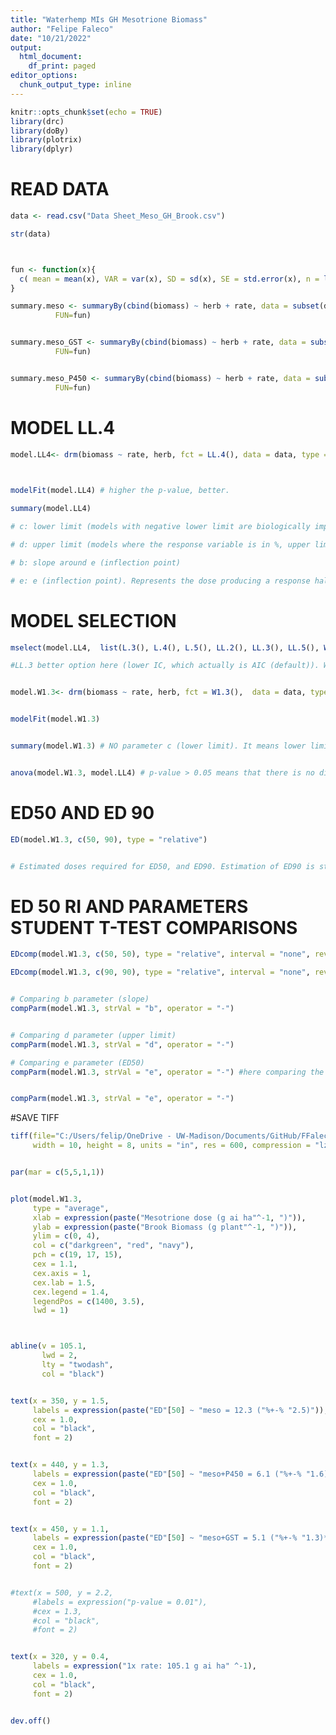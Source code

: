 ```yaml
---
title: "Waterhemp MIs GH Mesotrione Biomass"
author: "Felipe Faleco"
date: "10/21/2022"
output:
  html_document:
    df_print: paged
editor_options: 
  chunk_output_type: inline
---
```


```r

knitr::opts_chunk$set(echo = TRUE)
library(drc)
library(doBy)
library(plotrix)
library(dplyr)

```


# READ DATA

```r

data <- read.csv("Data Sheet_Meso_GH_Brook.csv")

str(data)



fun <- function(x){
  c( mean = mean(x), VAR = var(x), SD = sd(x), SE = std.error(x), n = length(x))
}

summary.meso <- summaryBy(cbind(biomass) ~ herb + rate, data = subset(data, herb=="meso"),
          FUN=fun)


summary.meso_GST <- summaryBy(cbind(biomass) ~ herb + rate, data = subset(data, herb=="meso+GST"),
          FUN=fun)


summary.meso_P450 <- summaryBy(cbind(biomass) ~ herb + rate, data = subset(data, herb=="meso+P450"),
          FUN=fun)


```



# MODEL LL.4

```r

model.LL4<- drm(biomass ~ rate, herb, fct = LL.4(), data = data, type = "continuous")


                
modelFit(model.LL4) # higher the p-value, better.

summary(model.LL4) 

# c: lower limit (models with negative lower limit are biologically impossible. E.g., negative biomass, negative % biomass reduction, or negative % control)

# d: upper limit (models where the response variable is in %, upper limit bigger than 100% are biologically impossible. E.g., % biomass reduction, % control)

# b: slope around e (inflection point)

# e: e (inflection point). Represents the dose producing a response halfway between the u and l parameters (ED50)

```



# MODEL SELECTION

```r

mselect(model.LL4,  list(L.3(), L.4(), L.5(), LL.2(), LL.3(), LL.5(), W1.3(), W1.4(), W2.4(), baro5()), linreg = T) 

#LL.3 better option here (lower IC, which actually is AIC (default)). W1.3 could also be used, but since it is a asymmetrical model, I would give preference to LL.3 In symmetrical models, the parameter e and relative ED50 are identical, that is, they both indicate the dose that reduces the response midway between the upper and lower limits. In asymmetrical models, however, the parameter e does not have the same meaning as in symmetrical models, even though it is still the location of the inflection point. For asymmetrical models, ED50 should be estimated as "absolute" and not relative.


model.W1.3<- drm(biomass ~ rate, herb, fct = W1.3(),  data = data, type = "continuous")


modelFit(model.W1.3)


summary(model.W1.3) # NO parameter c (lower limit). It means lower limit was set to zero.


anova(model.W1.3, model.LL4) # p-value > 0.05 means that there is no difference between models. Therefore, we can use model LL.3

```



# ED50 AND ED 90

```r

ED(model.W1.3, c(50, 90), type = "relative") 


# Estimated doses required for ED50, and ED90. Estimation of ED90 is statistically less accurate and often subject to high variance. Therefore, is better to use ED50.

```


# ED 50 RI AND PARAMETERS STUDENT T-TEST COMPARISONS

```r

EDcomp(model.W1.3, c(50, 50), type = "relative", interval = "none", reverse = F)

EDcomp(model.W1.3, c(90, 90), type = "relative", interval = "none", reverse = F)


# Comparing b parameter (slope)
compParm(model.W1.3, strVal = "b", operator = "-")


# Comparing d parameter (upper limit)
compParm(model.W1.3, strVal = "d", operator = "-")

# Comparing e parameter (ED50)
compParm(model.W1.3, strVal = "e", operator = "-") #here comparing the difference, and not the ratio like in the EDcomp


compParm(model.W1.3, strVal = "e", operator = "-") 


```



#SAVE TIFF

```r

tiff(file="C:/Users/felip/OneDrive - UW-Madison/Documents/GitHub/FFaleco/PhD/PhD Projects/Waterhemp/Metabolism Inhibitors/GH/Mesotrione/Meso_Brook_DR_biomass.tiff",
     width = 10, height = 8, units = "in", res = 600, compression = "lzw")


par(mar = c(5,5,1,1))


plot(model.W1.3,
     type = "average",
     xlab = expression(paste("Mesotrione dose (g ai ha"^-1, ")")),
     ylab = expression(paste("Brook Biomass (g plant"^-1, ")")),
     ylim = c(0, 4),
     col = c("darkgreen", "red", "navy"),
     pch = c(19, 17, 15),
     cex = 1.1,
     cex.axis = 1,
     cex.lab = 1.5,
     cex.legend = 1.4,
     legendPos = c(1400, 3.5),
     lwd = 1)



abline(v = 105.1, 
       lwd = 2, 
       lty = "twodash",
       col = "black")


text(x = 350, y = 1.5, 
     labels = expression(paste("ED"[50] ~ "meso = 12.3 ("%+-% "2.5)")),
     cex = 1.0,
     col = "black",
     font = 2)


text(x = 440, y = 1.3, 
     labels = expression(paste("ED"[50] ~ "meso+P450 = 6.1 ("%+-% "1.6)")),
     cex = 1.0,
     col = "black",
     font = 2)


text(x = 450, y = 1.1, 
     labels = expression(paste("ED"[50] ~ "meso+GST = 5.1 ("%+-% "1.3)*")),
     cex = 1.0,
     col = "black",
     font = 2)


#text(x = 500, y = 2.2, 
     #labels = expression("p-value = 0.01"),
     #cex = 1.3,
     #col = "black",
     #font = 2)


text(x = 320, y = 0.4, 
     labels = expression("1x rate: 105.1 g ai ha" ^-1),
     cex = 1.0,
     col = "black",
     font = 2)


dev.off()


```







